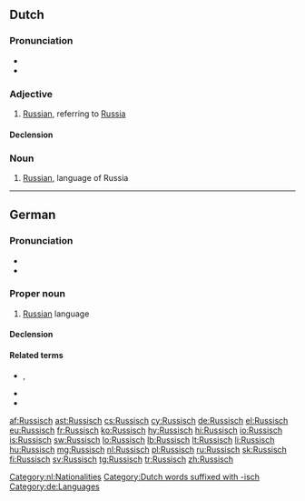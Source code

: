 {{also|russisch}}
==Dutch==

===Pronunciation===
* {{audio|Nl-Russisch.ogg|audio}}
* {{IPA|lang=nl|/ˈrʏ.sis/}}

===Adjective===
{{nl-adj|sup=peri|sup2=Russischt}}

# [[Russian]], referring to [[Russia]]

====Declension====
{{nl-decl-adj|2=Russisch}}

===Noun===
{{nl-noun|n|-|-}}

# [[Russian]], language of Russia

[[Category:nl:Nationalities]]
[[Category:Dutch words suffixed with -isch]]

----

==German==
{{wikipedia|Russische Sprache|lang=de}}

===Pronunciation===
* {{IPA|/ˈʀʊsɪʃ/|lang=de}}
* {{audio|De-Russisch.ogg|audio}}

===Proper noun===
{{de-noun|g=n|Russischen|gen2=Russisch|gen3=Russischs|-}}  <!-- genitive examples: "Lehrbuch des Russischen", "... des modernen Russisch" -->

# [[Russian]] language

====Declension====
{{de-noun-langname}}

====Related terms====
* {{l|de|Russe}}, {{l|de|Russin}}
* {{l|de|Russland}}
* {{l|de|russisch}}

[[Category:de:Languages]]

[[af:Russisch]]
[[ast:Russisch]]
[[cs:Russisch]]
[[cy:Russisch]]
[[de:Russisch]]
[[el:Russisch]]
[[eu:Russisch]]
[[fr:Russisch]]
[[ko:Russisch]]
[[hy:Russisch]]
[[hi:Russisch]]
[[io:Russisch]]
[[is:Russisch]]
[[sw:Russisch]]
[[lo:Russisch]]
[[lb:Russisch]]
[[lt:Russisch]]
[[li:Russisch]]
[[hu:Russisch]]
[[mg:Russisch]]
[[nl:Russisch]]
[[pl:Russisch]]
[[ru:Russisch]]
[[sk:Russisch]]
[[fi:Russisch]]
[[sv:Russisch]]
[[tg:Russisch]]
[[tr:Russisch]]
[[zh:Russisch]]